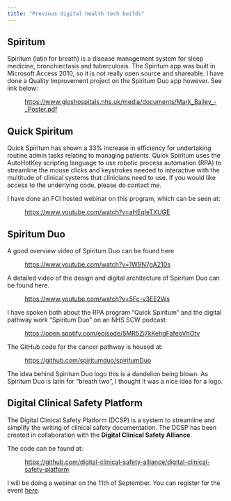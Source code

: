 ```yaml
---
title: "Previous digital health tech builds"
---
```


## Spiritum

Spiritum (latin for breath) is a disease management system for sleep medicine, bronchiectasis and tuberculosis. The Spiritum app was built in Microsoft Access 2010, so it is not really open source and shareable. I have done a Quality Improvement project on the Spiritum Duo app however. See link below:

<p style="margin-left: 40px;">[https://www.gloshospitals.nhs.uk/media/documents/Mark_Bailey_-_Poster.pdf](https://www.gloshospitals.nhs.uk/media/documents/Mark_Bailey_-_Poster.pdf)</p>

## Quick Spiritum

Quick Spiritum has shown a 33% increase in efficiency for undertaking routine admin tasks relating to managing patients. Quick Spiritum uses the AutoHotKey scripting language to use robotic process automation (RPA) to streamline the mouse clicks and keystrokes needed to interactive with the multitude of clinical systems that clinicians need to use. If you would like access to the underlying code, please do contact me.

I have done an FCI hosted webinar on this program, which can be seen at:

<p style="margin-left: 40px;">[https://www.youtube.com/watch?v=aHEqIeTXUGE](https://www.youtube.com/watch?v=aHEqIeTXUGE)</p>

## Spiritum Duo

A good overview video of Spiritum Duo can be found here

<p style="margin-left: 40px;">[https://www.youtube.com/watch?v=1W9N7gA210s](https://www.youtube.com/watch?v=1W9N7gA210s)</p>

A detailed video of the design and digital architecture of Spiritum Duo can be found here.

<p style="margin-left: 40px;">[https://www.youtube.com/watch?v=5Fc-v3EE2Ws](https://www.youtube.com/watch?v=5Fc-v3EE2Ws)</p>

I have spoken both about the RPA program “Quick Spiritum” and the digital pathway work “Spiritum Duo” on an NHS SCW podcast:

<p style="margin-left: 40px;">[https://open.spotify.com/episode/5MR5Zj7kKehgFafeoVhOty](https://open.spotify.com/episode/5MR5Zj7kKehgFafeoVhOty)</p>

The GitHub code for the cancer pathway is housed at:

<p style="margin-left: 40px;">[https://github.com/spiritumduo/spiritumDuo](https://github.com/spiritumduo/spiritumDuo)</p>

The idea behind Spiritum Duo logo this is a dandelion being blown. As Spiritum Duo is latin for “breath two”, I thought it was a nice idea for a logo.

## Digital Clinical Safety Platform

The Digital Clinical Safety Platform (DCSP) is a system to streamline and simplify the writing of clinical safety documentation. The DCSP has been created in collaboration with the **Digital Clinical Safety Alliance**.

The code can be found at:

<p style="margin-left: 40px;">[https://github.com/digital-clinical-safety-alliance/digital-clinical-safety-platform](https://github.com/digital-clinical-safety-alliance/digital-clinical-safety-platform)</p>

I will be doing a webinar on the 11th of September. You can register for the event [here](https://letsdodigital.org/tickets/dcsa/1.html).
